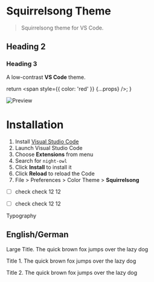
<Meta title="Typography" />

# Squirrelsong Theme

> Squirrelsong theme for VS Code.

## Heading 2

### Heading 3

A low-contrast **VS Code** theme.


  return <span style={{ color: 'red' }} {...props} />;
}

![Preview](images/preview.gif)

# Installation

1.  Install [Visual Studio Code](https://code.visualstudio.com/)
2.  Launch Visual Studio Code
3.  Choose **Extensions** from menu
4.  Search for `night-owl`
5.  Click **Install** to install it
6.  Click **Reload** to reload the Code
7.  File > Preferences > Color Theme > **Squirrelsong**

- [ ] check check 12 12
- [ ] check check 12 12


<div className="sb-unstyled light text-textPrimary flex flex-col gap-8">
  <div className="typo-large-title">Typography</div>
  <div className="grid grid-cols-2 gap-4">
    <section lang="en" className="flex flex-col gap-2">
      <h2 className="text-textSecondary typo-caption-1">English/German</h2>
      <p className="typo-large-title">
        Large Title. The quick brown fox jumps over the lazy dog
      </p>
      <p className="typo-title-1">
        Title 1. The quick brown fox jumps over the lazy dog
      </p>
      <p className="typo-title-2">
        Title 2. The quick brown fox jumps over the lazy dog
      </p>
    </section>
  </div>
</div>
